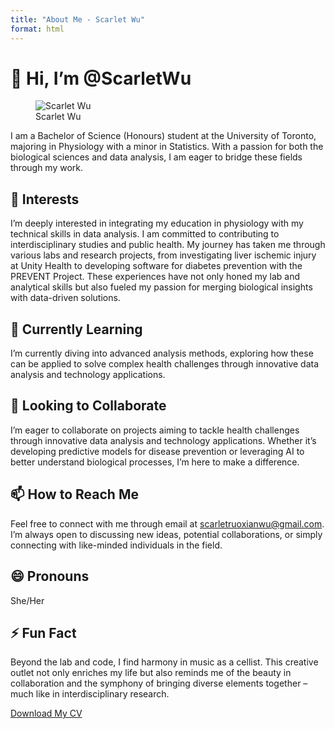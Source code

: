 ```yaml
---
title: "About Me - Scarlet Wu"
format: html
---
```


# 👋 Hi, I’m @ScarletWu

![Scarlet Wu](/cloud/project/Scarlet_web/elements/logo.jpeg)

I am a Bachelor of Science (Honours) student at the University of Toronto, majoring in Physiology with a minor in Statistics. With a passion for both the biological sciences and data analysis, I am eager to bridge these fields through my work.

## 👀 Interests

I'm deeply interested in integrating my education in physiology with my technical skills in data analysis. I am committed to contributing to interdisciplinary studies and public health. My journey has taken me through various labs and research projects, from investigating liver ischemic injury at Unity Health to developing software for diabetes prevention with the PREVENT Project. These experiences have not only honed my lab and analytical skills but also fueled my passion for merging biological insights with data-driven solutions.

## 🌱 Currently Learning

I’m currently diving into advanced analysis methods, exploring how these can be applied to solve complex health challenges through innovative data analysis and technology applications.

## 💞️ Looking to Collaborate

I'm eager to collaborate on projects aiming to tackle health challenges through innovative data analysis and technology applications. Whether it's developing predictive models for disease prevention or leveraging AI to better understand biological processes, I'm here to make a difference.

## 📫 How to Reach Me

Feel free to connect with me through email at [scarletruoxianwu@gmail.com](mailto:scarletruoxianwu@gmail.com). I'm always open to discussing new ideas, potential collaborations, or simply connecting with like-minded individuals in the field.

## 😄 Pronouns

She/Her

## ⚡ Fun Fact

Beyond the lab and code, I find harmony in music as a cellist. This creative outlet not only enriches my life but also reminds me of the beauty in collaboration and the symphony of bringing diverse elements together – much like in interdisciplinary research.

[Download My CV](/cloud/project/Scarlet_web/elements/CV.pdf)
